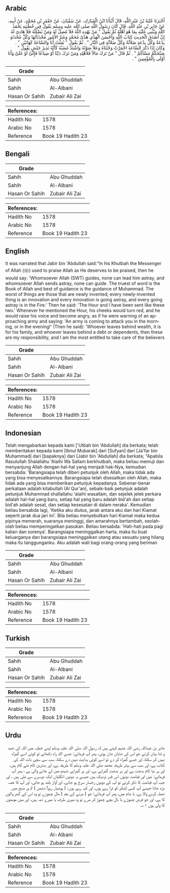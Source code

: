 ## Arabic


<div dir="rtl" lang="ar" style={{fontSize:'larger',backgroundColor:'#f8f9fa',padding:20}}>
أَخْبَرَنَا عُتْبَةُ بْنُ عَبْدِ اللَّهِ، قَالَ أَنْبَأَنَا ابْنُ الْمُبَارَكِ، عَنْ سُفْيَانَ، عَنْ جَعْفَرِ بْنِ مُحَمَّدٍ، عَنْ أَبِيهِ، عَنْ جَابِرِ بْنِ عَبْدِ اللَّهِ، قَالَ كَانَ رَسُولُ اللَّهِ صلى الله عليه وسلم يَقُولُ فِي خُطْبَتِهِ يَحْمَدُ اللَّهَ وَيُثْنِي عَلَيْهِ بِمَا هُوَ أَهْلُهُ ثُمَّ يَقُولُ ‏"‏ مَنْ يَهْدِهِ اللَّهُ فَلاَ مُضِلَّ لَهُ وَمَنْ يُضْلِلْهُ فَلاَ هَادِيَ لَهُ إِنَّ أَصْدَقَ الْحَدِيثِ كِتَابُ اللَّهِ وَأَحْسَنَ الْهَدْىِ هَدْىُ مُحَمَّدٍ وَشَرَّ الأُمُورِ مُحْدَثَاتُهَا وَكُلَّ مُحْدَثَةٍ بِدْعَةٌ وَكُلَّ بِدْعَةٍ ضَلاَلَةٌ وَكُلَّ ضَلاَلَةٍ فِي النَّارِ ‏"‏ ‏.‏ ثُمَّ يَقُولُ ‏"‏ بُعِثْتُ أَنَا وَالسَّاعَةُ كَهَاتَيْنِ ‏"‏ ‏.‏ وَكَانَ إِذَا ذَكَرَ السَّاعَةَ احْمَرَّتْ وَجْنَتَاهُ وَعَلاَ صَوْتُهُ وَاشْتَدَّ غَضَبُهُ كَأَنَّهُ نَذِيرُ جَيْشٍ يَقُولُ ‏"‏ صَبَّحَكُمْ مَسَّاكُمْ ‏"‏ ‏.‏ ثُمَّ قَالَ ‏"‏ مَنْ تَرَكَ مَالاً فَلأَهْلِهِ وَمَنْ تَرَكَ دَيْنًا أَوْ ضِيَاعًا فَإِلَىَّ أَوْ عَلَىَّ وَأَنَا أَوْلَى بِالْمُؤْمِنِينَ ‏"‏ ‏.‏
</div>
<div style={{backgroundColor:'#f8f9fa',padding:20, marginBottom: 10}}><table> <thead> <tr> <th>Grade</th> <th></th> </tr> </thead> <tbody> <tr><td>Sahih</td><td>Abu Ghuddah</td></tr><tr><td>Sahih</td><td>Al-Albani</td></tr><tr><td>Hasan Or Sahih</td><td>Zubair Ali Zai</td></tr></tbody></table><table> <thead> <tr> <th>References:</th> <th></th> </tr> </thead> <tbody><tr><td>Hadith No</td><td>1578</td></tr><tr><td>Arabic No</td><td>1578</td></tr><tr><td>Reference</td><td>Book 19 Hadith 23</td></tr></tbody></table></div>

## Bengali


<div dir="ltr" lang="bn" style={{fontSize:'larger',backgroundColor:'#f8f9fa',padding:20}}>

</div>
<div style={{backgroundColor:'#f8f9fa',padding:20, marginBottom: 10}}><table> <thead> <tr> <th>Grade</th> <th></th> </tr> </thead> <tbody> <tr><td>Sahih</td><td>Abu Ghuddah</td></tr><tr><td>Sahih</td><td>Al-Albani</td></tr><tr><td>Hasan Or Sahih</td><td>Zubair Ali Zai</td></tr></tbody></table><table> <thead> <tr> <th>References:</th> <th></th> </tr> </thead> <tbody><tr><td>Hadith No</td><td>1578</td></tr><tr><td>Arabic No</td><td>1578</td></tr><tr><td>Reference</td><td>Book 19 Hadith 23</td></tr></tbody></table></div>

## English


<div dir="ltr" lang="en" style={{fontSize:'larger',backgroundColor:'#f8f9fa',padding:20}}>
It was narrated that Jabir bin 'Abdullah said:"In his Khutbah the Messenger of Allah (ﷺ) used to praise Allah as He deserves to be praised, then he would say: 'Whomsoever Allah (SWT) guides, none can lead him astray, and whomsoever Allah sends astray, none can guide. The truest of word is the Book of Allah and best of guidance is the guidance of Muhammad. The worst of things are those that are newly invented; every newly-invented thing is an innovation and every innovation is going astray, and every going astray is in the Fire.' Then he said: 'The Hour and I have been sent like these two.' Whenever he mentioned the Hour, his cheeks would turn red, and he would raise his voice and become angry, as if he were warning of an approaching army and saying: 'An army is coming to attack you in the morning, or in the evening!' (Then he said): 'Whoever leaves behind wealth, it is for his family, and whoever leaves behind a debt or dependents, then these are my responsibility, and I am the most entitled to take care of the believers
</div>
<div style={{backgroundColor:'#f8f9fa',padding:20, marginBottom: 10}}><table> <thead> <tr> <th>Grade</th> <th></th> </tr> </thead> <tbody> <tr><td>Sahih</td><td>Abu Ghuddah</td></tr><tr><td>Sahih</td><td>Al-Albani</td></tr><tr><td>Hasan Or Sahih</td><td>Zubair Ali Zai</td></tr></tbody></table><table> <thead> <tr> <th>References:</th> <th></th> </tr> </thead> <tbody><tr><td>Hadith No</td><td>1578</td></tr><tr><td>Arabic No</td><td>1578</td></tr><tr><td>Reference</td><td>Book 19 Hadith 23</td></tr></tbody></table></div>

## Indonesian


<div dir="ltr" lang="id" style={{fontSize:'larger',backgroundColor:'#f8f9fa',padding:20}}>
Telah mengabarkan kepada kami ['Utbah bin 'Abdullah] dia berkata; telah memberitakan kepada kami [Ibnul Mubarak] dari [Sufyan] dari [Ja'far bin Muhammad] dari [bapaknya] dari [Jabir bin 'Abdullah] dia berkata; "Apabila Rasulullah Shalallahu 'Alaihi Wa Sallam berkhutbah, maka beliau memuji dan menyanjung Allah dengan hal-hal yang menjadi hak-Nya, kemudian bersabda: 'Barangsiapa telah diberi petunjuk oleh Allah, maka tidak ada yang bisa menyesatkannya. Barangsiapa telah disesatkan oleh Allah, maka tidak ada yang bisa memberikan petunjuk kepadanya. Sebenar-benar perkataan adalah kitabullah (Al Qur'an), sebaik-baik petunjuk adalah petunjuk Muhammad shallallahu 'alaihi wasallam, dan sejelek jelek perkara adalah hal-hal yang baru, setiap hal yang baru adalah bid'ah dan setiap bid'ah adalah sesat, dan setiap kesesatan di dalam neraka'. Kemudian beliau bersabda lagi, 'Ketika aku diutus, jarak antara aku dan hari Kiamat seperti jarak dua jari ini'. Bila beliau menyebutkan hari Kiamat maka kedua pipinya memerah, suaranya meninggi, dan amarahnya bertambah, seolah-olah beliau memperingatkan pasukan. Beliau bersabda: 'Hati-hati pada pagi kalian dan sorenya'. Barangsiapa meninggalkan harta, maka itu buat keluarganya dan barangsiapa meninggalkan utang atau sesuatu yang hilang maka itu tanggunganku. Aku adalah wali bagi orang-orang yang beriman
</div>
<div style={{backgroundColor:'#f8f9fa',padding:20, marginBottom: 10}}><table> <thead> <tr> <th>Grade</th> <th></th> </tr> </thead> <tbody> <tr><td>Sahih</td><td>Abu Ghuddah</td></tr><tr><td>Sahih</td><td>Al-Albani</td></tr><tr><td>Hasan Or Sahih</td><td>Zubair Ali Zai</td></tr></tbody></table><table> <thead> <tr> <th>References:</th> <th></th> </tr> </thead> <tbody><tr><td>Hadith No</td><td>1578</td></tr><tr><td>Arabic No</td><td>1578</td></tr><tr><td>Reference</td><td>Book 19 Hadith 23</td></tr></tbody></table></div>

## Turkish


<div dir="ltr" lang="tr" style={{fontSize:'larger',backgroundColor:'#f8f9fa',padding:20}}>

</div>
<div style={{backgroundColor:'#f8f9fa',padding:20, marginBottom: 10}}><table> <thead> <tr> <th>Grade</th> <th></th> </tr> </thead> <tbody> <tr><td>Sahih</td><td>Abu Ghuddah</td></tr><tr><td>Sahih</td><td>Al-Albani</td></tr><tr><td>Hasan Or Sahih</td><td>Zubair Ali Zai</td></tr></tbody></table><table> <thead> <tr> <th>References:</th> <th></th> </tr> </thead> <tbody><tr><td>Hadith No</td><td>1578</td></tr><tr><td>Arabic No</td><td>1578</td></tr><tr><td>Reference</td><td>Book 19 Hadith 23</td></tr></tbody></table></div>

## Urdu


<div dir="rtl" lang="ur" style={{fontSize:'larger',backgroundColor:'#f8f9fa',padding:20}}>
جابر بن عبداللہ رضی اللہ عنہم کہتے ہیں کہ رسول اللہ صلی اللہ علیہ وسلم اپنے خطبہ میں اللہ کی حمد و ثنا بیان کرتے جو اس کی شایان شان ہوتی، پھر آپ فرماتے: جسے اللہ راہ دکھائے تو کوئی اسے گمراہ نہیں کر سکتا، اور جسے گمراہ کر دے تو اسے کوئی ہدایت نہیں دے سکتا، سب سے سچی بات اللہ کی کتاب ہے، اور سب سے بہتر طریقہ محمد صلی اللہ علیہ وسلم کا طریقہ ہے، اور بدترین کام نئے کام ہیں، اور ہر نیا کام بدعت ہے اور ہر بدعت گمراہی ہے، اور ہر گمراہی جہنم میں لے جانے والی ہے ، پھر آپ فرماتے: میں اور قیامت دونوں اس قدر نزدیک ہیں جیسے یہ دونوں انگلیاں ایک دوسرے سے ملی ہیں ، اور جب آپ قیامت کا ذکر کرتے تو آپ کے دونوں رخسار سرخ ہو جاتے، اور آواز بلند ہو جاتی، اور آپ کا غصہ بڑھ جاتا جیسے آپ کسی لشکر کو ڈرا رہے ہوں، اور کہہ رہے ہوں: ( ہوشیار رہو! دشمن ) تم پر صبح میں حملہ کرنے والا ہے، یا شام میں، پھر آپ فرماتے: جو ( مرنے کے بعد ) مال چھوڑے تو وہ اس کے گھر والوں کا ہے، اور جو قرض چھوڑے یا بال بچے چھوڑ کر مرے تو وہ میری طرف یا میرے ذمہ ہیں، اور میں مومنوں کا ولی ہوں ۱؎۔
</div>
<div style={{backgroundColor:'#f8f9fa',padding:20, marginBottom: 10}}><table> <thead> <tr> <th>Grade</th> <th></th> </tr> </thead> <tbody> <tr><td>Sahih</td><td>Abu Ghuddah</td></tr><tr><td>Sahih</td><td>Al-Albani</td></tr><tr><td>Hasan Or Sahih</td><td>Zubair Ali Zai</td></tr></tbody></table><table> <thead> <tr> <th>References:</th> <th></th> </tr> </thead> <tbody><tr><td>Hadith No</td><td>1578</td></tr><tr><td>Arabic No</td><td>1578</td></tr><tr><td>Reference</td><td>Book 19 Hadith 23</td></tr></tbody></table></div>